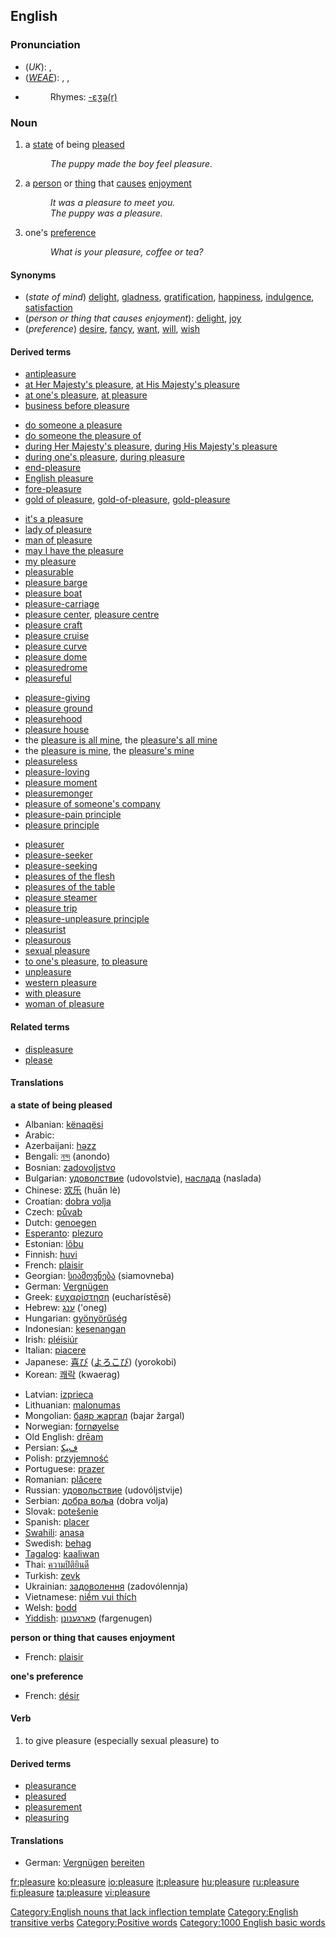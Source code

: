 ==English==
===Pronunciation===
*(''UK''): {{IPA|/ˈplɛʒə/}}, {{SAMPA|/"plEZ@/}}
*(''[[WEAE]]''): {{AHD|plĕzhʹər}}, {{IPA|/ˈplɛʒɚ/}}, {{SAMPA|/"plEZ@`/}}
*{{audio|en-us-pleasure.ogg|Audio (US)}}
*:Rhymes: [[Rhymes:English:-ɛʒə(r)|-ɛʒə(r)]]

===Noun===
{{en-noun-reg-both|pleasure}}

#{{uncountable}} a [[state]] of being [[please]]d
#:''The puppy made the boy feel pleasure.''
#{{countable}} a [[person]] or [[thing]] that [[cause]]s [[enjoyment]]
#:''It was a pleasure to meet you.''
#:''The puppy was a pleasure.''
#{{uncountable}} one's [[preference]]
#:''What is your pleasure, coffee or tea?''

====Synonyms====
*(''state of mind'') [[delight]], [[gladness]], [[gratification]], [[happiness]], [[indulgence]], [[satisfaction]]
*(''person or thing that causes enjoyment''): [[delight]], [[joy]]
*(''preference'') [[desire]], [[fancy]], [[want]], [[will]], [[wish]]

====Derived terms====
{{top4}}
*[[antipleasure]]
*[[at Her Majesty's pleasure]], [[at His Majesty's pleasure]]
*[[at one's pleasure]], [[at pleasure]]
*[[business before pleasure]]
<!--For "displeasure" see "Related terms" below-->
*[[do someone a pleasure]]
*[[do someone the pleasure of]]
*[[during Her Majesty's pleasure]], [[during His Majesty's pleasure]]
*[[during one's pleasure]], [[during pleasure]]
*[[end-pleasure]]
*[[English pleasure]]
*[[fore-pleasure]]
*[[gold of pleasure]], [[gold-of-pleasure]], [[gold-pleasure]]
{{mid4}}
*[[it's a pleasure]]
*[[lady of pleasure]]
*[[man of pleasure]]
*[[may I have the pleasure]]
*[[my pleasure]]
*[[pleasurable]]<!--from which some terms are derived-->
*[[pleasure barge]]
*[[pleasure boat]]
*[[pleasure-carriage]]
*[[pleasure center]], [[pleasure centre]]
*[[pleasure craft]]
*[[pleasure cruise]]
*[[pleasure curve]]
*[[pleasure dome]]
*[[pleasuredrome]]
*[[pleasureful]]
{{mid4}}
*[[pleasure-giving]]
*[[pleasure ground]]
*[[pleasurehood]]
*[[pleasure house]]
*the [[pleasure is all mine]], the [[pleasure's all mine]]
*the [[pleasure is mine]], the [[pleasure's mine]]
*[[pleasureless]]
*[[pleasure-loving]]
*[[pleasure moment]]
*[[pleasuremonger]]
*[[pleasure of someone's company]]
*[[pleasure-pain principle]]
*[[pleasure principle]]
{{mid4}}
*[[pleasurer]]
*[[pleasure-seeker]]
*[[pleasure-seeking]]
*[[pleasures of the flesh]]
*[[pleasures of the table]]
*[[pleasure steamer]]
*[[pleasure trip]]
*[[pleasure-unpleasure principle]]
*[[pleasurist]]
*[[pleasurous]]
*[[sexual pleasure]]
*[[to one's pleasure]], [[to pleasure]]
*[[unpleasure]]
*[[western pleasure]]
*[[with pleasure]]
*[[woman of pleasure]]
{{bottom}}

====Related terms====
*[[displeasure]]<!--not directly from the English "pleasure"-->
*[[please]]

====Translations====
'''a state of being pleased'''
{{top}}
*Albanian: [[kënaqësi]]
*Arabic: {{ARchar|[[متعة]]}}
*Azerbaijani: [[həzz]]
*Bengali: [[নন্দ]] (anondo)
*Bosnian: [[zadovoljstvo]]
*Bulgarian: [[удоволствие]] (udovolstvie), [[наслада]] (naslada)
*Chinese: [[欢乐]] (huān lè)
*Croatian: [[dobra volja]]
*Czech: [[půvab]]
*Dutch: [[genoegen]]
*[[Esperanto]]: [[plezuro]]
*Estonian: [[lõbu]]
*Finnish: [[huvi]]
*French: [[plaisir]] {{m}}
*Georgian: [[სიამოვნება]] (siamovneba)
*German: [[Vergnügen]]
*Greek: [[ευχαρίστηση]] (eucharístēsē)
*Hebrew: [[ענג]] ('oneg)
*Hungarian: [[gyönyörűség]]
*Indonesian: [[kesenangan]]
*Irish: [[pléisiúr]]
*Italian: [[piacere]] {{m}}
*Japanese: [[喜び]] ([[よろこび]]) (yorokobi)
*Korean: [[쾌락]] (kwaerag)
{{mid}}
*Latvian: [[izprieca]]
*Lithuanian: [[malonumas]]
*Mongolian: [[баяр жаргал]] (bajar žargal)
*Norwegian: [[fornøyelse]]
*Old English: [[dream#Old English|drēam]] {{m}}
*Persian: [[ﻑﻴﻜ]]
*Polish: [[przyjemność]] {{f}}
*Portuguese: [[prazer]]
*Romanian: [[plăcere]]
*Russian: [[удовольствие]] (udovóljstvije)
*Serbian: [[добра воља]] (dobra volja)
*Slovak: [[potešenie]]
*Spanish: [[placer#Spanish|placer]]
*[[Swahili]]: [[anasa]]
*Swedish: [[behag]]
*[[Tagalog]]: [[kaaliwan]]
*Thai: [[ความปิติยินดี]]
*Turkish: [[zevk]]
*Ukrainian: [[задоволення]] (zadovólennja)
*Vietnamese: [[niềm vui thích]]
*Welsh: [[bodd]]
*[[Yiddish]]: [[פארגענונן]] (fargenugen)
{{bottom}}

'''person or thing that causes enjoyment'''
{{top}}
*French: [[plaisir]] {{m}}
{{mid}}
{{bottom}}

'''one's preference'''
{{top}}
*French: [[désir]] {{m}}
{{mid}}
{{bottom}}

====Verb====
{{en-verb|pleasur|ing}}

#{{transitive}} to give pleasure (especially sexual pleasure) to

====Derived terms====
*[[pleasurance]]
*[[pleasured]]<!--adjective-->
*[[pleasurement]]
*[[pleasuring]]<!--noun-->

====Translations====
*German: [[Vergnügen]] [[bereiten]]

[[Category:English nouns that lack inflection template]]
[[Category:English transitive verbs]]
[[Category:Positive words]]
[[Category:1000 English basic words]]

[[fr:pleasure]]
[[ko:pleasure]]
[[io:pleasure]]
[[it:pleasure]]
[[hu:pleasure]]
[[ru:pleasure]]
[[fi:pleasure]]
[[ta:pleasure]]
[[vi:pleasure]]